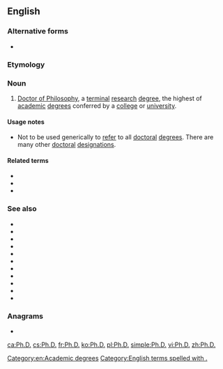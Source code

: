 {{also|PhD}}
==English==
{{wikipedia}}

===Alternative forms===
* {{l|en|PhD}}

===Etymology===
{{abbreviation of|{{etyl|la|en}} {{m|la|philosophiae}} + {{m|la|doctor}}|lang=en}}

===Noun===
{{en-noun|?}}

# [[Doctor of Philosophy]], a [[terminal]] [[research]] [[degree]], the highest of [[academic]] [[degree]]s conferred by a [[college]] or [[university]].

====Usage notes====
* Not to be used generically to [[refer]] to all [[doctoral]] [[degree]]s. There are many other [[doctoral]] [[designation]]s.

====Related terms====
* {{l|en|doctor}}
* {{l|en|doctoral}}
* {{l|en|doctorate}}

===See also===
* {{l|en|ABD}}
* {{l|en|D.A.}}
* {{l|en|D.Arch.}}
* {{l|en|D.B.A.}}
* {{l|en|D.F.A.}}
* {{l|en|D.M.A.}}
* {{l|en|D.M.L.}}
* {{l|en|D.Sc.}}
* {{l|en|Ed.D.}}
* {{l|en|Th.D.}}
* {{l|en|J.D.}}

===Anagrams===
* {{l|en|D.P.H.}}

[[Category:en:Academic degrees]]

[[Category:English terms spelled with .]]

[[ca:Ph.D.]]
[[cs:Ph.D.]]
[[fr:Ph.D.]]
[[ko:Ph.D.]]
[[pl:Ph.D.]]
[[simple:Ph.D.]]
[[vi:Ph.D.]]
[[zh:Ph.D.]]